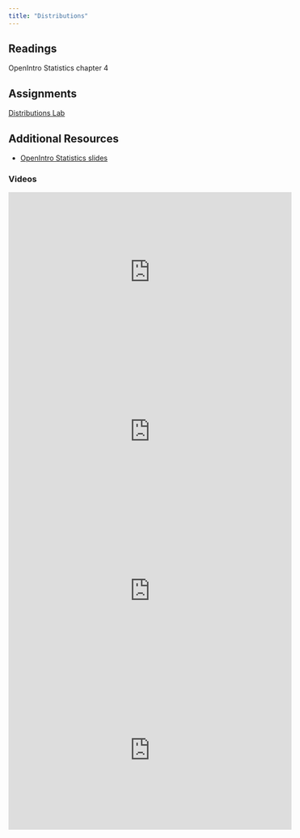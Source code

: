 ```yaml
---
title: "Distributions"
---
```


## Readings

OpenIntro Statistics chapter 4

## Assignments

[Distributions Lab](/assignments/07_Distributions.zip)

## Additional Resources

* [OpenIntro Statistics slides](https://github.com/jbryer/DATA606Fall2020/blob/master/Slides/OpenIntro/chp4.pdf)

### Videos

<iframe width="560" height="315" src="https://www.youtube.com/embed/S_p5D-YXLS4" frameborder="0" allow="accelerometer; autoplay; encrypted-media; gyroscope; picture-in-picture" allowfullscreen></iframe>

<iframe width="560" height="315" src="https://www.youtube.com/embed/smJBsZ4YQZw" frameborder="0" allow="accelerometer; autoplay; encrypted-media; gyroscope; picture-in-picture" allowfullscreen></iframe>

<iframe width="560" height="315" src="https://www.youtube.com/embed/tKmyzhvgudw" frameborder="0" allow="accelerometer; autoplay; encrypted-media; gyroscope; picture-in-picture" allowfullscreen></iframe>

<iframe width="560" height="315" src="https://www.youtube.com/embed/VvksxAZAlrQ" frameborder="0" allow="accelerometer; autoplay; encrypted-media; gyroscope; picture-in-picture" allowfullscreen></iframe>
